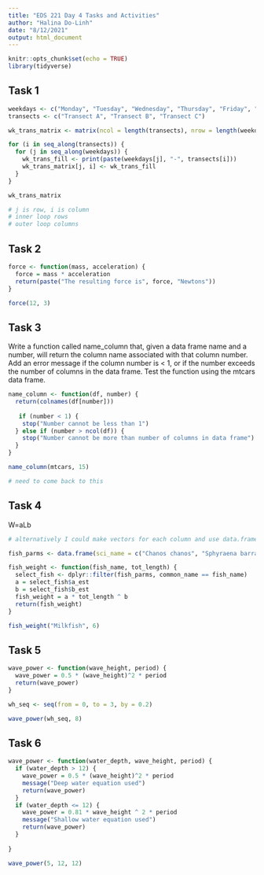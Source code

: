 ```yaml
---
title: "EDS 221 Day 4 Tasks and Activities"
author: "Halina Do-Linh"
date: "8/12/2021"
output: html_document
---
```


```r
knitr::opts_chunk$set(echo = TRUE)
library(tidyverse)
```

## Task 1

```r

weekdays <- c("Monday", "Tuesday", "Wednesday", "Thursday", "Friday", "Saturday", "Sunday")
transects <- c("Transect A", "Transect B", "Transect C")

wk_trans_matrix <- matrix(ncol = length(transects), nrow = length(weekdays))

for (i in seq_along(transects)) {
  for (j in seq_along(weekdays)) {
    wk_trans_fill <- print(paste(weekdays[j], "-", transects[i]))
    wk_trans_matrix[j, i] <- wk_trans_fill
  }
}

wk_trans_matrix

# j is row, i is column
# inner loop rows
# outer loop columns
```

## Task 2 

```r
force <- function(mass, acceleration) {
  force = mass * acceleration
  return(paste("The resulting force is", force, "Newtons"))
}

force(12, 3)
```

## Task 3
Write a function called name_column that, given a data frame name and a number, will return the column name associated with that column number. Add an error message if the column number is < 1, or if the number exceeds the number of columns in the data frame. Test the function using the mtcars data frame.

```r
name_column <- function(df, number) {
  return(colnames(df[number]))
 
   if (number < 1) {
    stop("Number cannot be less than 1")
  } else if (number > ncol(df)) {
    stop("Number cannot be more than number of columns in data frame")
  }
}

name_column(mtcars, 15)

# need to come back to this
```


## Task 4

 W=aLb

```r
# alternatively I could make vectors for each column and use data.frame() with those vectors

fish_parms <- data.frame(sci_name = c("Chanos chanos", "Sphyraena barracuda", "Caranx ignobilis"), common_name = c("Milkfish", "Great barracuda", "Giant trevally"), a_est = c(0.0905, 0.0181, 0.0353), b_est = c(2.52, 3.27, 3.05))

fish_weight <- function(fish_name, tot_length) {
  select_fish <- dplyr::filter(fish_parms, common_name == fish_name)
  a = select_fish$a_est
  b = select_fish$b_est
  fish_weight = a * tot_length ^ b
  return(fish_weight)
}

fish_weight("Milkfish", 6)

```


## Task 5

```r
wave_power <- function(wave_height, period) {
  wave_power = 0.5 * (wave_height)^2 * period
  return(wave_power)
}

wh_seq <- seq(from = 0, to = 3, by = 0.2)

wave_power(wh_seq, 8)

```

## Task 6 

```r


wave_power <- function(water_depth, wave_height, period) {
  if (water_depth > 12) {
    wave_power = 0.5 * (wave_height)^2 * period
    message("Deep water equation used")
    return(wave_power)
  }
  if (water_depth <= 12) {
    wave_power = 0.81 * wave_height ^ 2 * period
    message("Shallow water equation used") 
    return(wave_power)
  }
 
}

wave_power(5, 12, 12)
```

